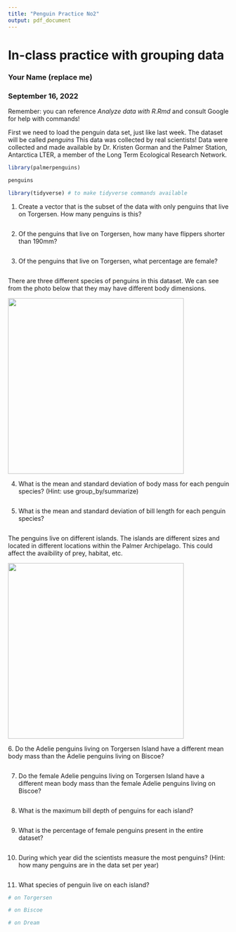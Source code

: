 ```yaml
---
title: "Penguin Practice No2"
output: pdf_document
---
```


# In-class practice with grouping data

### Your Name (replace me)

### September 16, 2022

Remember: you can reference *Analyze data with R.Rmd* and consult Google for help with commands!

First we need to load the penguin data set, just like last week. The dataset will be called *penguins* This data was collected by real scientists! Data were collected and made available by Dr. Kristen Gorman and the Palmer Station, Antarctica LTER, a member of the Long Term Ecological Research Network.

```r
library(palmerpenguins)

penguins

library(tidyverse) # to make tidyverse commands available 
```

1.  Create a vector that is the subset of the data with only penguins that live on Torgersen. How many penguins is this?

```r

```

2.  Of the penguins that live on Torgersen, how many have flippers shorter than 190mm?

```r

```

3.  Of the penguins that live on Torgersen, what percentage are female?

```r

```

There are three different species of penguins in this dataset. We can see from the photo below that they may have different body dimensions.

![](penguins.jpg){width="400"}

4.  What is the mean and standard deviation of body mass for each penguin species? (Hint: use group_by/summarize)

```r

```

5.  What is the mean and standard deviation of bill length for each penguin species?

```r

```

The penguins live on different islands. The islands are different sizes and located in different locations within the Palmer Archipelago. This could affect the avaibility of prey, habitat, etc.

![](Islands.png){width="400"}

6\. Do the Adelie penguins living on Torgersen Island have a different mean body mass than the Adelie penguins living on Biscoe?

```r

```

7.  Do the female Adelie penguins living on Torgersen Island have a different mean body mass than the female Adelie penguins living on Biscoe?

```r

```

8.  What is the maximum bill depth of penguins for each island?

```r

```

9.  What is the percentage of female penguins present in the entire dataset?

```r

```

10. During which year did the scientists measure the most penguins? (Hint: how many penguins are in the data set per year)

```r

```

11. What species of penguin live on each island?

```r

# on Torgersen

# on Biscoe

# on Dream

```
